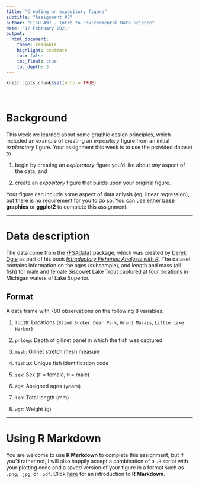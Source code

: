 ```yaml
---
title: "Creating an expository figure"
subtitle: "Assignment #5"
author: "FISH 497 - Intro to Environmental Data Science"
date: "12 February 2021"
output:
  html_document:
    theme: readable
    highlight: textmate
    toc: false
    toc_float: true
    toc_depth: 3
---
```


```r
knitr::opts_chunk$set(echo = TRUE)
```

<br>

# Background

This week we learned about some graphic design principles, which included an example of creating an *expository* figure from an initial *exploratory* figure. Your assignment this week is to use the provided dataset to 

1) begin by creating an *exploratory* figure you'd like about *any* aspect of the data, and  

2) create an *expository* figure that builds upon your original figure.

Your figure can include some aspect of data anlysis (eg, linear regression), but there is no requirement for you to do so. You can use either **base graphics** or **ggplot2** to complete this assignment. 


***

# Data description

The data come from the [{FSAdata}](https://github.com/droglenc/FSAdata) package, which was created by [Derek Ogle](https://derekogle.com/) as part of his book [*Introductory Fisheries Analysis with R*](http://derekogle.com/IFAR/). The dataset contains information on the ages (subsample), and length and mass (all fish) for male and female Siscowet Lake Trout captured at four locations in Michigan waters of Lake Superior.

## Format

A data frame with 780 observations on the following 8 variables.

1) `locID`: Locations (`Blind Sucker`, `Deer Park`, `Grand Marais`, `Little Lake Harbor`) 

2) `pnldep`: Depth of gillnet panel in which the fish was captured  

3) `mesh`: Gillnet stretch mesh measure  

4) `fishID`: Unique fish identification code  

5) `sex`: Sex (`F` = female; `M` = male)  

6) `age`: Assigned ages (years)  

7) `len`: Total length (mm)  

8) `wgt`: Weight (g)  


***

# Using R Markdown

You are welcome to use **R Markdown** to complete this assignment, but if you'd rather not, I will also happily accept a combination of a `.R` script with your plotting code and a saved version of your figure in a format such as `.png`, `.jpg`, or `.pdf`. Click [here](../../lectures/week_07/intro_rmarkdown.html) for an introduction to **R Markdown**.

